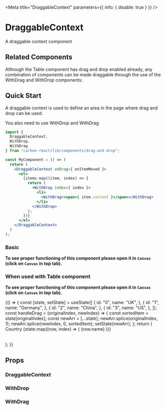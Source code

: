 

<Meta title="DraggableContext" parameters={{ info: { disable: true } }} />

# DraggableContext

A draggable context component

## Related Components

Although the Table component has drag and drop enabled already, any combination of components can be made draggable through the use of the WithDrag and WithDrop components:

## Quick Start

A draggable context is used to define an area in the page where drag and drop can be used.

You also need to use WithDrop and WithDrag

```jsx
import {
  DraggableContext,
  WithDrop,
  WithDrag
} from "carbon-react/lib/components/drag-and-drop";

const MyComponent = () => (
  return (
    <DraggableContext onDrag={ onItemMoved }>
      <ol>
        {items.map((item, index) => {
          return (
            <WithDrop index={ index }>
              <li>
                <WithDrag><span>{ item.content }</span></WithDrag>
              </li>
            </WithDrop>
          );
        })}
      </ol>
    </DraggableContext>
  )
);
```

### Basic

**To see proper functioning of this component please open it in `Canvas` (click on `Canvas` in top tab).**

<Preview>
  <Story name="Basic" id="draggablecontext-test--custom" />
</Preview>

### When used with Table component

**To see proper functioning of this component please open it in `Canvas` (click on `Canvas` in top tab).**

<Preview>
  <Story name="With table">
    {() => {
      const [state, setState] = useState([
        {
          id: "0",
          name: "UK",
        },
        {
          id: "1",
          name: "Germany",
        },
        {
          id: "2",
          name: "China",
        },
        {
          id: "3",
          name: "US",
        },
      ]);
      const handleDrag = (originalIndex, newIndex) => {
        const sortedItem = state[originalIndex];
        const newArr = [...state];
        newArr.splice(originalIndex, 1);
        newArr.splice(newIndex, 0, sortedItem);
        setState(newArr);
      };
      return (
        <DraggableContext onDrag={handleDrag}>
          <div>
            <Table tbody={false}>
              <thead>
                <TableRow as="header">
                  <TableHeader />
                  <TableHeader>Country</TableHeader>
                </TableRow>
              </thead>
              <tbody>
                {state.map((row, index) => (
                  <TableRow key={row.id} uniqueID={row.id} index={index}>
                    <TableCell>{row.name}</TableCell>
                  </TableRow>
                ))}
              </tbody>
            </Table>
          </div>
        </DraggableContext>
      );
    }}
  </Story>
</Preview>

## Props

### DraggableContext

<Props of={DraggableContext} />

### WithDrop

<Props of={WithDrop} />

### WithDrag

<Props of={WithDrag} />
